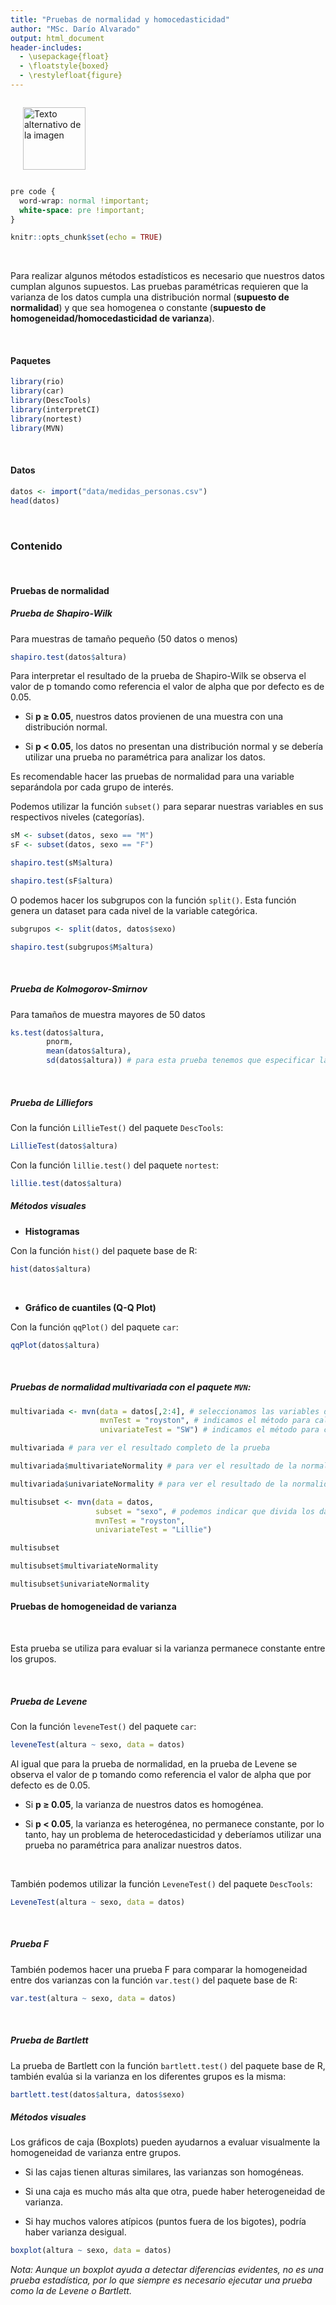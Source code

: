 ---
title: "Pruebas de normalidad y homocedasticidad"
author: "MSc. Darío Alvarado"
output: html_document
header-includes:
  - \usepackage{float}
  - \floatstyle{boxed}
  - \restylefloat{figure}
---

<div style="display:flex; align-items:center;">
  <img src="Imagenes/HNBI_LOGO1.jpeg" alt="Texto alternativo de la imagen" style="width:100px; margin-left:20px;">
</div>

```{css, echo=FALSE}
pre code {
  word-wrap: normal !important;
  white-space: pre !important;
}
```

```{r setup, include=FALSE}
knitr::opts_chunk$set(echo = TRUE)
```

<br>

Para realizar algunos métodos estadísticos es necesario que nuestros datos cumplan algunos supuestos. Las pruebas paramétricas requieren que la varianza de los datos cumpla una distribución normal (**supuesto de normalidad**) y que sea homogenea o constante  (**supuesto de homogeneidad/homocedasticidad de varianza**).

<br>

#### Paquetes

```{r, message=FALSE, warning=FALSE}
library(rio)
library(car)
library(DescTools)
library(interpretCI)
library(nortest)
library(MVN)
```

<br>

#### Datos

```{r}
datos <- import("data/medidas_personas.csv")
head(datos)
```

<br>

### Contenido{.tabset .tabset-pills}

<br>

#### Pruebas de normalidad

##### Prueba de Shapiro-Wilk

Para muestras de tamaño pequeño (50 datos o menos)

```{r}
shapiro.test(datos$altura)
```

Para interpretar el resultado de la prueba de Shapiro-Wilk se observa el valor de p tomando como referencia el valor de alpha que por defecto es de 0.05.

- Si **p ≥ 0.05**, nuestros datos provienen de una muestra con una distribución normal. 

- Si **p < 0.05**, los datos no presentan una distribución normal y se debería utilizar una prueba no paramétrica para analizar los datos.

Es recomendable hacer las pruebas de normalidad para una variable separándola por cada grupo de interés.

Podemos utilizar la función `subset()` para separar nuestras variables en sus respectivos niveles (categorías).

```{r}
sM <- subset(datos, sexo == "M")
sF <- subset(datos, sexo == "F")
```

```{r}
shapiro.test(sM$altura)
```

```{r}
shapiro.test(sF$altura)
```

O podemos hacer los subgrupos con la función `split()`. Esta función genera un dataset para cada nivel de la variable categórica.

```{r}
subgrupos <- split(datos, datos$sexo)
```

```{r}
shapiro.test(subgrupos$M$altura)
```


<br>

##### Prueba de Kolmogorov-Smirnov 

Para tamaños de muestra mayores de 50 datos

```{r, message=FALSE, warning=FALSE}
ks.test(datos$altura, 
        pnorm, 
        mean(datos$altura), 
        sd(datos$altura)) # para esta prueba tenemos que especificar la media y la desviación estándar de los datos, si no lo hacemos, retornará un valor de p erroneo.
```

<br>

##### Prueba de Lilliefors 

Con la función `LillieTest()` del paquete `DescTools`:

```{r}
LillieTest(datos$altura)
```

Con la función `lillie.test()` del paquete `nortest`:

```{r}
lillie.test(datos$altura)
```

##### Métodos visuales

- **Histogramas**

Con la función `hist()` del paquete base de R:

```{r}
hist(datos$altura)
```

<br>

- **Gráfico de cuantiles (Q-Q Plot)**

Con la función `qqPlot()` del paquete `car`:

```{r}
qqPlot(datos$altura)
```


<br>

##### Pruebas de normalidad multivariada con el paquete `MVN`:

```{r}
multivariada <- mvn(data = datos[,2:4], # seleccionamos las variables de la tabla (columnas de la 2 a la 4)
                    mvnTest = "royston", # indicamos el método para calcular la normalidad multivariada
                    univariateTest = "SW") # indicamos el método para calcular la normalidad univariada

multivariada # para ver el resultado completo de la prueba

multivariada$multivariateNormality # para ver el resultado de la normalidad multivariada 

multivariada$univariateNormality # para ver el resultado de la normalidad univariada
```

```{r}
multisubset <- mvn(data = datos, 
                   subset = "sexo", # podemos indicar que divida los datos según los grupos de interés
                   mvnTest = "royston", 
                   univariateTest = "Lillie")

multisubset

multisubset$multivariateNormality

multisubset$univariateNormality
```



#### Pruebas de homogeneidad de varianza

<br>

Esta prueba se utiliza para evaluar si la varianza permanece constante entre los grupos.

<br>

##### Prueba de Levene

Con la función `leveneTest()` del paquete `car`:

```{r, message=FALSE, warning=FALSE}
leveneTest(altura ~ sexo, data = datos)
```

Al igual que para la prueba de normalidad, en la prueba de Levene se observa el valor de p tomando como referencia el valor de alpha que por defecto es de 0.05.

- Si **p ≥ 0.05**, la varianza de nuestros datos es homogénea. 

- Si **p < 0.05**, la varianza es heterogénea, no permanece constante, por lo tanto, hay un problema de heterocedasticidad y deberíamos utilizar una prueba no paramétrica para analizar nuestros datos.

<br>

También podemos utilizar la función `LeveneTest()` del paquete `DescTools`:

```{r, message=FALSE, warning=FALSE}
LeveneTest(altura ~ sexo, data = datos)
```

<br>

##### Prueba F

También podemos hacer una prueba F para comparar la homogeneidad entre dos varianzas con la función `var.test()` del paquete base de R:

```{r}
var.test(altura ~ sexo, data = datos)
```

<br>

##### Prueba de Bartlett

La prueba de Bartlett con la función `bartlett.test()` del paquete base de R, también evalúa si la varianza en los diferentes grupos es la misma:

```{r}
bartlett.test(datos$altura, datos$sexo)
```

##### Métodos visuales

Los gráficos de caja (Boxplots) pueden ayudarnos a evaluar visualmente la homogeneidad de varianza entre grupos.

- Si las cajas tienen alturas similares, las varianzas son homogéneas.

- Si una caja es mucho más alta que otra, puede haber heterogeneidad de varianza.

- Si hay muchos valores atípicos (puntos fuera de los bigotes), podría haber varianza desigual.

```{r}
boxplot(altura ~ sexo, data = datos)
```

_Nota: Aunque un boxplot ayuda a detectar diferencias evidentes, no es una prueba estadística, por lo que siempre es necesario ejecutar una prueba como la de Levene o Bartlett._

<br>

